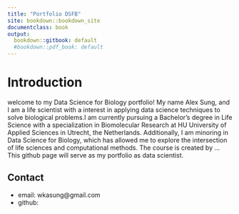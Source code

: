 ```yaml
---
title: "Portfolio DSFB"
site: bookdown::bookdown_site
documentclass: book
output:
  bookdown::gitbook: default
  #bookdown::pdf_book: default
---
```


# Introduction

welcome to my Data Science for Biology portfolio! My name Alex Sung, and I am a life scientist with a interest in applying data science techniques to solve biological problems.I am currently pursuing a Bachelor's degree in Life Science with a specialization in Biomolecular Research at HU University of Applied Sciences in Utrecht, the Netherlands. Additionally, I am minoring in Data Science for Biology, which has allowed me to explore the intersection of life sciences and computational methods. The course is created by ... This github page will serve as my portfolio as data scientist. 

## Contact 
- email: wkasung@gmail.com
- github: 
